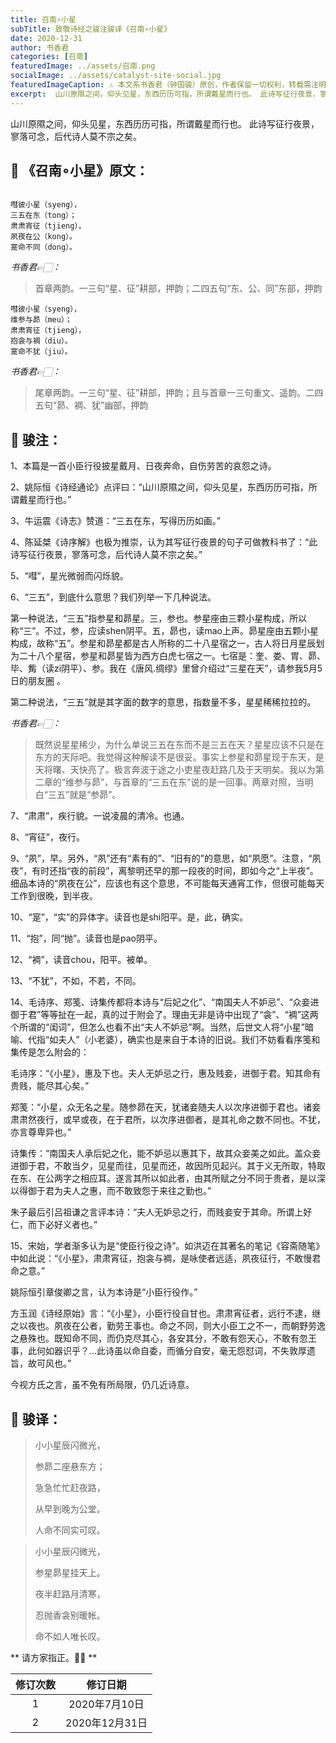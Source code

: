 ```yaml
---
title: 召南∘小星
subTitle: 致敬诗经之骏注骏译《召南∘小星》 
date: 2020-12-31 
author: 书香君
categories: [召南]
featuredImage: ../assets/召南.png
socialImage: ../assets/catalyst-site-social.jpg
featuredImageCaption: ⚠️️ 本文系书香君（钟国骏）原创，作者保留一切权利，转载需注明出处。
excerpt:  山川原隰之间，仰头见星，东西历历可指，所谓戴星而行也。 此诗写征行夜景，寥落可念，后代诗人莫不宗之矣。   
---
```


山川原隰之间，仰头见星，东西历历可指，所谓戴星而行也。
此诗写征行夜景，寥落可念，后代诗人莫不宗之矣。

## 🌼 《召南∘小星》原文：
```

嘒彼小星（syeng），
三五在东（tong）；
肃肃宵征（tjieng），
夙夜在公（kong）。
寔命不同（dong）。

```
*书香君👉🏻：* 

> 首章两韵。一三句“星、征”耕部，押韵；二四五句“东、公、同”东部，押韵

```
嘒彼小星（syeng），
维参与昴（meu）；
肃肃宵征（tjieng），
抱衾与裯（diu）。
寔命不犹（jiu）。

```
*书香君👉🏻：* 

> 尾章两韵。一三句“星、征”耕部，押韵；且与首章一三句重文、遥韵。二四五句“昴、裯、犹”幽部，押韵

## 🍁️ 骏注：

1、本篇是一首小臣行役披星戴月、日夜奔命，自伤劳苦的哀怨之诗。

2、姚际恒《诗经通论》点评曰：“山川原隰之间，仰头见星，东西历历可指，所谓戴星而行也。”

3、牛运震《诗志》赞道：“三五在东，写得历历如画。”

4、陈延桀《诗序解》也极为推崇，认为其写征行夜景的句子可做教科书了：“此诗写征行夜景，寥落可念，后代诗人莫不宗之矣。”

5、“嘒”，星光微弱而闪烁貌。

6、“三五”，到底什么意思？我们列举一下几种说法。

第一种说法，“三五”指参星和昴星。三，参也。参星座由三颗小星构成，所以称“三”。不过，参，应读shen阴平。五，昴也，读mao上声。昴星座由五颗小星构成，故称“五”。参星和昴星都是古人所称的二十八星宿之一，古人将日月星辰划为二十八个星宿，参星和昴星皆为西方白虎七宿之一。七宿是：奎、娄、胃、昴、毕、觜（读zi阴平）、参。我在《唐风.绸缪》里曾介绍过“三星在天”，请参我5月5日的朋友圈 。

第二种说法，“三五”就是其字面的数字的意思，指数量不多，星星稀稀拉拉的。

*书香君👉🏻：* 

> 既然说星星稀少，为什么单说三五在东而不是三五在天？星星应该不只是在东方的天际吧。我觉得这种解读不是很妥。事实上参星和昴星现于东天，是天将曙、天快亮了。极言奔波于途之小吏星夜赶路几及于天明矣。我以为第二章的“维参与昴”，与首章的“三五在东”说的是一回事。两章对照，当明白“三五”就是“参昴”。

7、“肃肃”，疾行貌。一说凌晨的清冷。也通。

8、“宵征”，夜行。

9、“夙”，早。另外，“夙”还有“素有的”、“旧有的”的意思，如“夙愿”。注意，“夙夜”，有时还指“夜的前段”，离黎明还早的那一段夜的时间，即如今之“上半夜”。细品本诗的“夙夜在公”，应该也有这个意思，不可能每天通宵工作，但很可能每天工作到很晚，到半夜。

10、“寔”，“实”的异体字。读音也是shi阳平。是，此，确实。

11、“抱”，同“抛”。读音也是pao阴平。

12、“裯”，读音chou，阳平。被单。

13、“不犹”，不如，不若，不同。

14、毛诗序、郑笺、诗集传都将本诗与“后妃之化”、“南国夫人不妒忌”、“众妾进御于君”等等扯在一起，真的过于附会了。理由无非是诗中出现了“衾”、“裯”这两个所谓的“闺词”，但怎么也看不出“夫人不妒忌”啊。当然，后世文人将“小星”暗喻、代指“如夫人”（小老婆），确实也是来自于本诗的旧说。我们不妨看看序笺和集传是怎么附会的：

毛诗序：“《小星》，惠及下也。夫人无妒忌之行，惠及贱妾，进御于君。知其命有贵贱，能尽其心矣。”

郑笺：“小星，众无名之星。随参昴在天，犹诸妾随夫人以次序进御于君也。诸妾肃肃然夜行，或早或夜，在于君所，以次序进御者，是其礼命之数不同也。不犹，亦言尊卑异也。”

诗集传：“南国夫人承后妃之化，能不妒忌以惠其下，故其众妾美之如此。盖众妾进御于君，不敢当夕，见星而往，见星而还，故因所见起兴。其于义无所取，特取在东、在公两字之相应耳。遂言其所以如此者，由其所赋之分不同于贵者，是以深以得御于君为夫人之惠，而不敢致怨于来往之勤也。”

朱子最后引吕祖谦之言评本诗：“夫人无妒忌之行，而贱妾安于其命。所谓上好仁，而下必好义者也。”

15、宋始，学者渐多认为是“使臣行役之诗”。如洪迈在其著名的笔记《容斋随笔》中如此说：“《小星》，肃肃宵征，抱衾与裯，是咏使者远适，夙夜征行，不敢慢君命之意。”

姚际恒引章俊卿之言，认为本诗是“小臣行役作。”

方玉润《诗经原始》言：“《小星》，小臣行役自甘也。肃肃宵征者，远行不逮，继之以夜也。夙夜在公者，勤劳王事也。命之不同，则大小臣工之不一，而朝野劳逸之悬殊也。既知命不同，而仍克尽其心，各安其分，不敢有怨天心，不敢有忽王事，此何如器识乎？…此诗虽以命自委，而循分自安，毫无怨怼词，不失敦厚遗旨，故可风也。”

今视方氏之言，虽不免有所局限，仍几近诗意。

## 🍁️ 骏译：

> 小小星辰闪微光，
> 
> 参昴二座悬东方；
> 
> 急急忙忙赶夜路，
> 
> 从早到晚为公堂。
> 
> 人命不同实可叹。

> 小小星辰闪微光，
> 
> 参星昴星挂天上。
> 
> 夜半赶路月清寒，
> 
> 忍抛香衾别暖帐。
> 
> 命不如人唯长叹。

** 请方家指正。🙏🏻 **

| 修订次数      | 修订日期 | 
|   :----: |    :----:   | 
| 1    | 2020年7月10日       | 
| 2    | 2020年12月31日       | 
